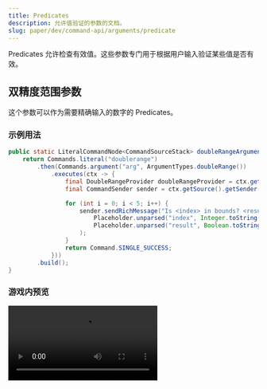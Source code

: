 ```yaml
---
title: Predicates
description: 允许值验证的参数的文档。
slug: paper/dev/command-api/arguments/predicate
---
```




Predicates 允许检查有效值。这些参数专门用于根据用户输入验证某些值是否有效。


## 双精度范围参数
这个参数可以作为需要精确输入的数字的 Predicates。

### 示例用法
```java
public static LiteralCommandNode<CommandSourceStack> doubleRangeArgument() {
    return Commands.literal("doublerange")
        .then(Commands.argument("arg", ArgumentTypes.doubleRange())
            .executes(ctx -> {
                final DoubleRangeProvider doubleRangeProvider = ctx.getArgument("arg", DoubleRangeProvider.class);
                final CommandSender sender = ctx.getSource().getSender();

                for (int i = 0; i < 5; i++) {
                    sender.sendRichMessage("Is <index> in bounds? <result>",
                        Placeholder.unparsed("index", Integer.toString(i)),
                        Placeholder.unparsed("result", Boolean.toString(doubleRangeProvider.range().test((double) i)))
                    );
                }
                return Command.SINGLE_SUCCESS;
            }))
        .build();
}
```

### 游戏内预览
<Video src={DoubleRangeMp4} />


## 整数范围参数
这个参数与双精度范围参数非常相似，唯一的区别是它只接受整数。

### 示例用法
```java title="MinecraftArguments.java"
public static LiteralCommandNode<CommandSourceStack> integerRangeArgument() {
    return Commands.literal("integerrange")
        .then(Commands.argument("range", ArgumentTypes.integerRange())
            .then(Commands.argument("tested_integer", IntegerArgumentType.integer())
                .executes(MinecraftArguments::runIntegerRangeCommand)))
        .build();
}

private static int runIntegerRangeCommand(final CommandContext<CommandSourceStack> ctx) {
    final IntegerRangeProvider integerRangeProvider = ctx.getArgument("range", IntegerRangeProvider.class);
    final int integerToTest = IntegerArgumentType.getInteger(ctx, "tested_integer");

    if (integerRangeProvider.range().contains(integerToTest)) {
        ctx.getSource().getSender().sendRichMessage("<aqua><input></aqua> <green>在</green> 范围内！",
            Placeholder.unparsed("input", Integer.toString(integerToTest))
        );
        return Command.SINGLE_SUCCESS;
    }

    ctx.getSource().getSender().sendRichMessage("<aqua><input></aqua> <red>不在</red> 范围内！",
        Placeholder.unparsed("input", Integer.toString(integerToTest))
    );

    return Command.SINGLE_SUCCESS;
}
```

### 游戏内预览
<Video src={IntegerRangeMp4} />


## 物品 Predicates 参数
这个参数允许检查某个物品是否符合某种 Predicates。它可用于根据某些标准筛选出某些物品。

### 示例用法
```java
public static LiteralCommandNode<CommandSourceStack> itemPredicateArgument() {
    return Commands.literal("itempredicate")
        .then(Commands.argument("predicate", ArgumentTypes.itemPredicate())
            .executes(ctx -> {
                final ItemStackPredicate predicate = ctx.getArgument("predicate", ItemStackPredicate.class);
                final ItemStack defaultWoodenSword = ItemType.WOODEN_SWORD.createItemStack();

                ctx.getSource().getSender().sendRichMessage("Predicates 是否包括默认的木剑？ <result>",
                    Placeholder.parsed("result", predicate.test(defaultWoodenSword) ? "<green>true</green>" : "<red>false</red>")
                );
                return Command.SINGLE_SUCCESS;
            }))
        .build();
}
```

### 游戏内预览
<Video src={ItemPredicateMp4} />
